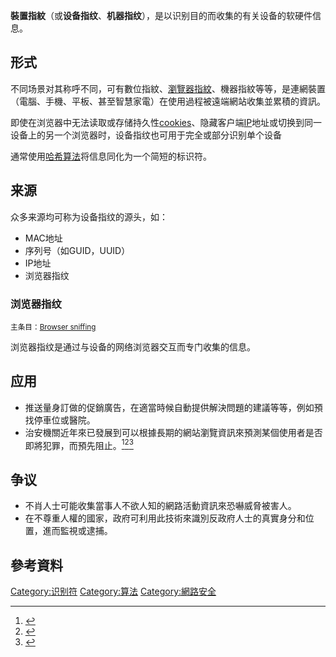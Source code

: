 '''裝置指紋'''（或'''设备指纹'''、'''机器指纹'''），是以识别目的而收集的有关设备的软硬件信息。 

== 形式 ==

不同场景对其称呼不同，可有數位指紋、[[瀏覽器指紋|瀏覽器指紋]]、機器指紋等等，是連網裝置（電腦、手機、平板、甚至智慧家電）在使用過程被遠端網站收集並累積的資訊。

即使在浏览器中无法读取或存储持久性[[cookies|cookies]]、隐藏客户端[[IP地址|IP]]地址或切换到同一设备上的另一个浏览器时，设备指纹也可用于完全或部分识别单个设备

通常使用[[哈希算法|哈希算法]]将信息同化为一个简短的标识符。 

== 来源 ==

众多来源均可称为设备指纹的源头，如：

* MAC地址
* 序列号（如GUID，UUID）
* IP地址
* 浏览器指纹

=== 浏览器指纹 ===

<small>主条目：[[w::en::Browser_sniffing|Browser sniffing]]</small>

浏览器指纹是通过与设备的网络浏览器交互而专门收集的信息。

== 应用 ==

* 推送量身訂做的促銷廣告，在適當時候自動提供解決問題的建議等等，例如預找停車位或醫院。
* 治安機關近年來已發展到可以根據長期的網站瀏覽資訊來預測某個使用者是否即將犯罪，而預先阻止。<ref>{{cite web|url=https://zht.globalvoices.org/2015/06/11/18700/|title=俄國將運用「數位指紋」，網路盜版無所遁形|work=Global Voice|date=2015-06-10|accessdate=2016-10-30|language=zh-tw|archive-date=2016-11-05|archive-url=https://web.archive.org/web/20161105032620/https://zht.globalvoices.org/2015/06/11/18700/|dead-url=no}}</ref><ref>{{cite web|url=http://www.infoworld.com/article/2670085/security/user-confidence-takes-a-net-loss.html|title=User confidence takes a Net loss|accessdate=2015-10-03|date=2005-07-01|publisher=Infoworld.com|language=en|archive-date=2015-10-04|archive-url=https://web.archive.org/web/20151004083232/http://www.infoworld.com/article/2670085/security/user-confidence-takes-a-net-loss.html|dead-url=no}}</ref><ref>{{Cite web|url=https://simility.com/device-recon-results|title=7 Leading Fraud Indicators: Cookies to Null Values|date=2016-03-10|language=en|accessdate=2016-11-01|archive-url=https://web.archive.org/web/20161003115452/https://simility.com/device-recon-results|archive-date=2016-10-03|dead-url=yes}}</ref>

== 争议 ==

* 不肖人士可能收集當事人不欲人知的網路活動資訊來恐嚇威脅被害人。
* 在不尊重人權的國家，政府可利用此技術來識別反政府人士的真實身分和位置，進而監視或逮捕。

== 參考資料 ==
{{reflist}}

[[Category:识别符|Category:识别符]]
[[Category:算法|Category:算法]]
[[Category:網路安全|Category:網路安全]]
